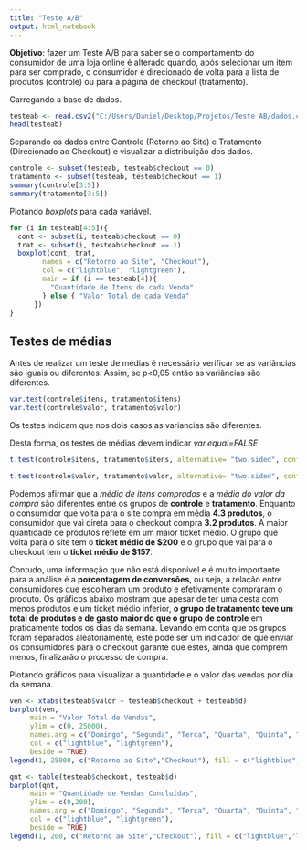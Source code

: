 ```yaml
---
title: "Teste A/B"
output: html_notebook
---
```



**Objetivo**: fazer um Teste A/B para saber se o comportamento do consumidor de uma loja online é alterado quando, após selecionar um item para ser comprado, o consumidor é direcionado de volta para a lista de produtos (controle) ou para a página de checkout (tratamento).

Carregando a base de dados.

```r
testeab <- read.csv2("C:/Users/Daniel/Desktop/Projetos/Teste AB/dados.csv")
head(testeab)
```

Separando os dados entre Controle (Retorno ao Site) e Tratamento (Direcionado ao Checkout) e visualizar a distribuição dos dados.

```r

controle <- subset(testeab, testeab$checkout == 0)
tratamento <- subset(testeab, testeab$checkout == 1)
summary(controle[3:5])
summary(tratamento[3:5])

```

Plotando *boxplots* para cada variável.


```r

for (i in testeab[4:5]){
  cont <- subset(i, testeab$checkout == 0)
  trat <- subset(i, testeab$checkout == 1)
  boxplot(cont, trat, 
        names = c("Retorno ao Site", "Checkout"),
        col = c("lightblue", "lightgreen"),
        main = if (i == testeab[4]){
          "Quantidade de Itens de cada Venda"
        } else { "Valor Total de cada Venda"
      })
}

```


## Testes de médias ##

Antes de realizar um teste de médias é necessário verificar se as variâncias são iguais ou diferentes. Assim, se p<0,05 então as variâncias são diferentes.

```r
var.test(controle$itens, tratamento$itens)
var.test(controle$valor, tratamento$valor)
```

Os testes indicam que nos dois casos as variancias são diferentes.

Desta forma, os testes de médias devem indicar *var.equal=FALSE*

```r
t.test(controle$itens, tratamento$itens, alternative= "two.sided", conf.level=0.95, var.equal=FALSE)

t.test(controle$valor, tratamento$valor, alternative= "two.sided", conf.level=0.95, var.equal=FALSE)
```

Podemos afirmar que a *média de itens comprados* e a *média do valor da compra* são diferentes entre os grupos de **controle** e **tratamento**. Enquanto o consumidor que volta para o site compra em média **4.3 produtos**, o consumidor que vai direta para o checkout compra **3.2 produtos**. A maior quantidade de produtos reflete em um maior ticket médio. O grupo que volta para o site tem o **ticket médio de $200** e o grupo que vai para o checkout tem o **ticket médio de $157**.

Contudo, uma informação que não está disponível e é muito importante para a análise é a **porcentagem de conversões**, ou seja, a relação entre consumidores que escolheram um produto e efetivamente compraram o produto. Os gráficos abaixo mostram que apesar de ter uma cesta com menos produtos e um ticket médio inferior, **o grupo de tratamento teve um total de produtos e de gasto maior do que o grupo de controle** em praticamente todos os dias da semana. Levando em conta que os grupos foram separados aleatoriamente, este pode ser um indicador de que enviar os consumidores para o checkout garante que estes, ainda que comprem menos, finalizarão o processo de compra.


Plotando gráficos para visualizar a quantidade e o valor das vendas por dia da semana.


```r
ven <- xtabs(testeab$valor ~ testeab$checkout + testeab$d)
barplot(ven,
     main = "Valor Total de Vendas",
     ylim = c(0, 25000),
     names.arg = c("Domingo", "Segunda", "Terca", "Quarta", "Quinta", "Sexta", "Sabado"), 
     col = c("lightblue", "lightgreen"),
     beside = TRUE)
legend(1, 25000, c("Retorno ao Site","Checkout"), fill = c("lightblue","lightgreen"), box.lty=0)

```



```r
qnt <- table(testeab$checkout, testeab$d)
barplot(qnt,
     main = "Quantidade de Vendas Concluídas",
     ylim = c(0,200),
     names.arg = c("Domingo", "Segunda", "Terca", "Quarta", "Quinta", "Sexta", "Sabado"), 
     col = c("lightblue", "lightgreen"),
     beside = TRUE)
legend(1, 200, c("Retorno ao Site","Checkout"), fill = c("lightblue","lightgreen"), box.lty=0)

```

